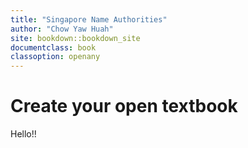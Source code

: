 ```yaml
---
title: "Singapore Name Authorities"
author: "Chow Yaw Huah"
site: bookdown::bookdown_site
documentclass: book
classoption: openany
---
```


# Create your open textbook

Hello!!
